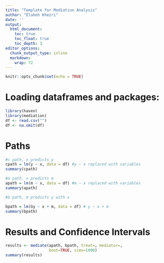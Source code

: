 ```yaml
---
title: "Template for Mediation Analysis"
author: "Elaheh Khezri"
date: ''
output: 
  html_document:
    toc: true
    toc_float: true
    toc_depth: 3
editor_options: 
  chunk_output_type: inline
  markdown: 
    wrap: 72
---
```


```r
knitr::opts_chunk$set(echo = TRUE)
```

# Loading dataframes and packages:

```r
library(haven)
library(mediation)
df <- read.csv("")
df <- na.omit(df)
```

# Paths

```r

#c path, x predicts y
cpath = lm(y ~ x, data = df) #y ~ x replaced with variables
summary(cpath)

#a path, x predicts m
apath = lm(m ~ x, data = df) #m ~ x replaced with variables
summary(apath)

#b path, m predicts y with x

bpath = lm(Gy ~ x + m, data = df) # y ~ x + m
summary(bpath)

```


# Results and Confidence Intervals

```r

results <- mediate(apath, bpath, treat=, mediator=,
                   boot=TRUE, sims=1000)
summary(results)

```
